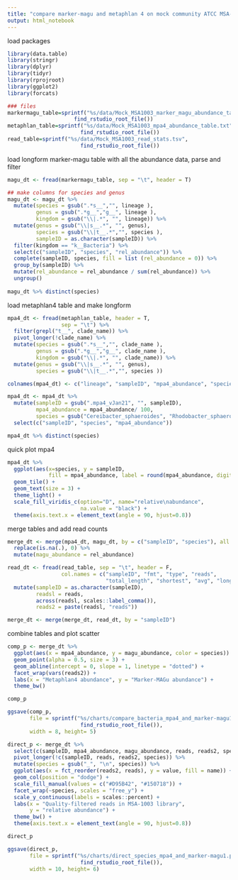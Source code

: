 ```yaml
---
title: "compare marker-magu and metaphlan 4 on mock community ATCC MSA-1003"
output: html_notebook
---
```



load packages
```r
library(data.table)
library(stringr)
library(dplyr)
library(tidyr)
library(rprojroot)
library(ggplot2)
library(forcats)
```

```r
### files
markermagu_table=sprintf("%s/data/Mock_MSA1003_marker_magu_abundance_table1.tsv",
                     find_rstudio_root_file())
metaphlan_table=sprintf("%s/data/Mock_MSA1003_mpa4_abundance_table.txt",
                       find_rstudio_root_file())
read_table=sprintf("%s/data/Mock_MSA1003_read_stats.tsv",
                       find_rstudio_root_file())
```


load longform marker-magu table with all the abundance data, parse and filter
```r

magu_dt <- fread(markermagu_table, sep = "\t", header = T)

## make columns for species and genus
magu_dt <- magu_dt %>%
  mutate(species = gsub(".*s__","", lineage ), 
         genus = gsub(".*g__","g__", lineage ), 
         kingdom = gsub("\\|.*", "", lineage)) %>%
  mutate(genus = gsub("\\|s__.*", "", genus),
         species = gsub("\\|t__.*","", species ),
         sampleID = as.character(sampleID)) %>%
  filter(kingdom == "k__Bacteria") %>%
  select(c("sampleID", "species", "rel_abundance")) %>%
  complete(sampleID, species, fill = list (rel_abundance = 0)) %>%
  group_by(sampleID) %>%
  mutate(rel_abundance = rel_abundance / sum(rel_abundance)) %>%
  ungroup()
  
magu_dt %>% distinct(species)
```

load metaphlan4 table and make longform
```r
mpa4_dt <- fread(metaphlan_table, header = T,
                 sep = "\t") %>%
  filter(grepl("t__", clade_name)) %>%
  pivot_longer(!clade_name) %>%
  mutate(species = gsub(".*s__","", clade_name ), 
         genus = gsub(".*g__","g__", clade_name ), 
         kingdom = gsub("\\|.*", "", clade_name)) %>%
  mutate(genus = gsub("\\|s__.*", "", genus),
         species = gsub("\\|t__.*","", species ))

colnames(mpa4_dt) <- c("lineage", "sampleID", "mpa4_abundance", "species", "genus", "kingdom")

mpa4_dt <- mpa4_dt %>%
  mutate(sampleID = gsub(".mpa4_vJan21", "", sampleID),
         mpa4_abundance = mpa4_abundance/ 100,
         species = gsub("Cereibacter_sphaeroides", "Rhodobacter_sphaeroides", species)) %>%
  select(c("sampleID", "species", "mpa4_abundance"))

mpa4_dt %>% distinct(species)
```

quick plot mpa4
```r
mpa4_dt %>%
  ggplot(aes(x=species, y = sampleID, 
             fill = mpa4_abundance, label = round(mpa4_abundance, digits = 3) )) +
  geom_tile() +
  geom_text(size = 3) +
  theme_light() +
  scale_fill_viridis_c(option="D", name="relative\nabundance", 
                       na.value = "black") +
  theme(axis.text.x = element_text(angle = 90, hjust=0.8))
```

merge tables and add read counts
```r
merge_dt <- merge(mpa4_dt, magu_dt, by = c("sampleID", "species"), all = T) %>%
  replace(is.na(.), 0) %>%
  mutate(magu_abundance = rel_abundance)

read_dt <- fread(read_table, sep = "\t", header = F, 
                 col.names = c("sampleID", "fmt", "type", "reads",
                               "total_length", "shortest", "avg", "longest")) %>%
  mutate(sampleID = as.character(sampleID),
         readsl = reads,
         across(readsl, scales::label_comma()),
         reads2 = paste(readsl, "reads"))

merge_dt <- merge(merge_dt, read_dt, by = "sampleID")
```


combine tables and plot scatter
```r
comp_p <- merge_dt %>%
  ggplot(aes(x = mpa4_abundance, y = magu_abundance, color = species)) +
  geom_point(alpha = 0.5, size = 3) +
  geom_abline(intercept = 0, slope = 1, linetype = "dotted") +
  facet_wrap(vars(reads2)) +
  labs(x = "Metaphlan4 abundance", y = "Marker-MAGu abundance") +
  theme_bw()

comp_p

ggsave(comp_p, 
       file = sprintf("%s/charts/compare_bacteria_mpa4_and_marker-magu1.pdf",
                       find_rstudio_root_file()), 
       width = 8, height= 5)

```


```r
direct_p <- merge_dt %>%
  select(c(sampleID, mpa4_abundance, magu_abundance, reads, reads2, species)) %>%
  pivot_longer(!c(sampleID, reads, reads2, species)) %>%
  mutate(species = gsub("_", "\n", species)) %>%
  ggplot(aes(x = fct_reorder(reads2, reads), y = value, fill = name)) +
  geom_col(position = "dodge") +
  scale_fill_manual(values = c("#D95B42", "#150718")) +
  facet_wrap(~species, scales = "free_y") +
  scale_y_continuous(labels = scales::percent) +
  labs(x = "Quality-filtered reads in MSA-1003 library",
       y = "relative abundance") +
  theme_bw() +
  theme(axis.text.x = element_text(angle = 90, hjust=0.8))

direct_p

ggsave(direct_p, 
       file = sprintf("%s/charts/direct_species_mpa4_and_marker-magu1.pdf",
                       find_rstudio_root_file()), 
       width = 10, height= 6)

```






